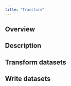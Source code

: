 ```yaml
---
title: "Transform"
---
```


## Overview

## Description


## Transform datasets


## Write datasets
